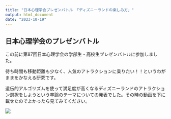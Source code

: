 ```yaml
---
title: "日本心理学会プレゼンバトル 「ディズニーランドの楽しみ方」"
output: html_document
date: "2023-10-19"
---
```



## 日本心理学会のプレゼンバトル

この前に第87回日本心理学会の学部生・高校生プレゼンバトルに参加しました。


待ち時間も移動距離も少なく、人気のアトラクションに乗りたい！！というわがままをかなえる研究です。


遺伝的アルゴリズムを使って満足度が高くなるディズニーランドのアトラクション選択をしようという卒論のテーマについての発表でした。その時の動画を下に載せたのでよかったら見てみてください。



[![](https://img.youtube.com/vi/NDG5oAU-_Fg/0.jpg)](https://www.youtube.com/watch?v=NDG5oAU-_Fg)
